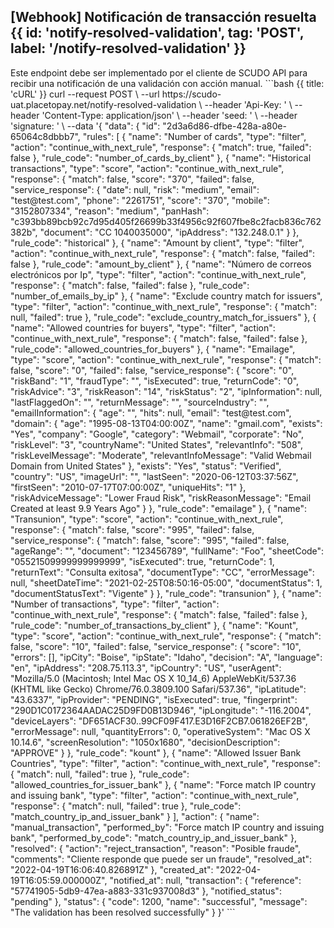 
## [Webhook] Notificación de transacción resuelta {{ id: 'notify-resolved-validation', tag: 'POST', label: '/notify-resolved-validation' }}

<Row>
    <Col>
        Este endpoint debe ser implementado por el cliente de SCUDO API para recibir una notificación de una validación con acción manual.
        <ApiReader
            path="/notify-resolved-validation"
            method="POST"
            type="header"
            api={props.refs}
        />
        <ApiReader
            path="/notify-resolved-validation"
            method="POST"
            api={props.refs}
        />
    </Col>
    <Col sticky>
        <CodeGroup title="Solicitud" tag="POST" label="/notify-resolved-validation">
            ```bash {{ title: 'cURL' }}
            curl --request POST \
            --url https://scudo-uat.placetopay.net/notify-resolved-validation \
            --header 'Api-Key: ' \
            --header 'Content-Type: application/json' \
            --header 'seed: ' \
            --header 'signature: ' \
            --data '{
                "data": {
                    "id": "2d3a6d86-dfbe-428a-a80e-65064c8dbbb7",
                    "rules": [
                        {
                            "name": "Number of cards",
                            "type": "filter",
                            "action": "continue_with_next_rule",
                            "response": {
                                "match": true,
                                "failed": false
                            },
                            "rule_code": "number_of_cards_by_client"
                        },
                        {
                            "name": "Historical transactions",
                            "type": "score",
                            "action": "continue_with_next_rule",
                            "response": {
                                "match": false,
                                "score": "370",
                                "failed": false,
                                "service_response": {
                                    "date": null,
                                    "risk": "medium",
                                    "email": "test@test.com",
                                    "phone": "2261751",
                                    "score": "370",
                                    "mobile": "3152807334",
                                    "reason": "medium",
                                    "panHash": "c393bb89bcb92c7d95d405f26699b33f4956c92f607fbe8c2facb836c762382b",
                                    "document": "CC 1040035000",
                                    "ipAddress": "132.248.0.1"
                                }
                            },
                            "rule_code": "historical"
                        },
                        {
                            "name": "Amount by client",
                            "type": "filter",
                            "action": "continue_with_next_rule",
                            "response": {
                                "match": false,
                                "failed": false
                            },
                            "rule_code": "amount_by_client"
                        },
                        {
                            "name": "Número de correos electrónicos por Ip",
                            "type": "filter",
                            "action": "continue_with_next_rule",
                            "response": {
                                "match": false,
                                "failed": false
                            },
                            "rule_code": "number_of_emails_by_ip"
                        },
                        {
                            "name": "Exclude country match for issuers",
                            "type": "filter",
                            "action": "continue_with_next_rule",
                            "response": {
                                "match": null,
                                "failed": true
                            },
                            "rule_code": "exclude_country_match_for_issuers"
                        },
                        {
                            "name": "Allowed countries for buyers",
                            "type": "filter",
                            "action": "continue_with_next_rule",
                            "response": {
                                "match": false,
                                "failed": false
                            },
                            "rule_code": "allowed_countries_for_buyers"
                        },
                        {
                            "name": "Emailage",
                            "type": "score",
                            "action": "continue_with_next_rule",
                            "response": {
                                "match": false,
                                "score": "0",
                                "failed": false,
                                "service_response": {
                                    "score": "0",
                                    "riskBand": "1",
                                    "fraudType": "",
                                    "isExecuted": true,
                                    "returnCode": "0",
                                    "riskAdvice": "3",
                                    "riskReason": "14",
                                    "riskStatus": "2",
                                    "ipInformation": null,
                                    "lastFlaggedOn": "",
                                    "returnMessage": "",
                                    "sourceIndustry": "",
                                    "emailInformation": {
                                        "age": "",
                                        "hits": null,
                                        "email": "test@test.com",
                                        "domain": {
                                            "age": "1995-08-13T04:00:00Z",
                                            "name": "gmail.com",
                                            "exists": "Yes",
                                            "company": "Google",
                                            "category": "Webmail",
                                            "corporate": "No",
                                            "riskLevel": "3",
                                            "countryName": "United States",
                                            "relevantInfo": "508",
                                            "riskLevelMessage": "Moderate",
                                            "relevantInfoMessage": "Valid Webmail Domain from United States"
                                        },
                                        "exists": "Yes",
                                        "status": "Verified",
                                        "country": "US",
                                        "imageUrl": "",
                                        "lastSeen": "2020-06-12T03:37:56Z",
                                        "firstSeen": "2010-07-17T07:00:00Z",
                                        "uniqueHits": "1"
                                    },
                                    "riskAdviceMessage": "Lower Fraud Risk",
                                    "riskReasonMessage": "Email Created at least 9.9 Years Ago"
                                }
                            },
                            "rule_code": "emailage"
                        },
                        {
                            "name": "Transunion",
                            "type": "score",
                            "action": "continue_with_next_rule",
                            "response": {
                                "match": false,
                                "score": "995",
                                "failed": false,
                                "service_response": {
                                    "match": false,
                                    "score": "995",
                                    "failed": false,
                                    "ageRange": "",
                                    "document": "123456789",
                                    "fullName": "Foo",
                                    "sheetCode": "05521509999999999999",
                                    "isExecuted": true,
                                    "returnCode": 1,
                                    "returnText": "Consulta exitosa",
                                    "documentType": "CC",
                                    "errorMessage": null,
                                    "sheetDateTime": "2021-02-25T08:50:16-05:00",
                                    "documentStatus": 1,
                                    "documentStatusText": "Vigente"
                                }
                            },
                            "rule_code": "transunion"
                        },
                        {
                            "name": "Number of transactions",
                            "type": "filter",
                            "action": "continue_with_next_rule",
                            "response": {
                                "match": false,
                                "failed": false
                            },
                            "rule_code": "number_of_transactions_by_client"
                        },
                        {
                            "name": "Kount",
                            "type": "score",
                            "action": "continue_with_next_rule",
                            "response": {
                                "match": false,
                                "score": "10",
                                "failed": false,
                                "service_response": {
                                    "score": "10",
                                    "errors": [],
                                    "ipCity": "Boise",
                                    "ipState": "Idaho",
                                    "decision": "A",
                                    "language": "en",
                                    "ipAddress": "208.75.113.3",
                                    "ipCountry": "US",
                                    "userAgent": "Mozilla/5.0 (Macintosh; Intel Mac OS X 10_14_6) AppleWebKit/537.36 (KHTML like Gecko) Chrome/76.0.3809.100 Safari/537.36",
                                    "ipLatitude": "43.6337",
                                    "ipProvider": "PENDING",
                                    "isExecuted": true,
                                    "fingerprint": "290D1C0172364AADAC25D9FD0B13D946",
                                    "ipLongitude": "-116.2004",
                                    "deviceLayers": "DF651ACF30..99CF09F417.E3D16F2CB7.061826EF2B",
                                    "errorMessage": null,
                                    "quantityErrors": 0,
                                    "operativeSystem": "Mac OS X 10.14.6",
                                    "screenResolution": "1050x1680",
                                    "decisionDescription": "APPROVE"
                                }
                            },
                            "rule_code": "kount"
                        },
                        {
                            "name": "Allowed Issuer Bank Countries",
                            "type": "filter",
                            "action": "continue_with_next_rule",
                            "response": {
                                "match": null,
                                "failed": true
                            },
                            "rule_code": "allowed_countries_for_issuer_bank"
                        },
                        {
                            "name": "Force match IP country and issuing bank",
                            "type": "filter",
                            "action": "continue_with_next_rule",
                            "response": {
                                "match": null,
                                "failed": true
                            },
                            "rule_code": "match_country_ip_and_issuer_bank"
                        }
                    ],
                    "action": {
                        "name": "manual_transaction",
                        "performed_by": "Force match IP country and issuing bank",
                        "performed_by_code": "match_country_ip_and_issuer_bank"
                    },
                    "resolved": {
                        "action": "reject_transaction",
                        "reason": "Posible fraude",
                        "comments": "Cliente responde que puede ser un fraude",
                        "resolved_at": "2022-04-19T16:06:40.826891Z"
                    },
                    "created_at": "2022-04-19T16:05:59.000000Z",
                    "notified_at": null,
                    "transaction": {
                        "reference": "57741905-5db9-47ea-a883-331c937008d3"
                    },
                    "notified_status": "pending"
                },
                "status": {
                    "code": 1200,
                    "name": "successful",
                    "message": "The validation has been resolved successfully"
                }
            }'
            ```
        </CodeGroup>
    </Col>
</Row>